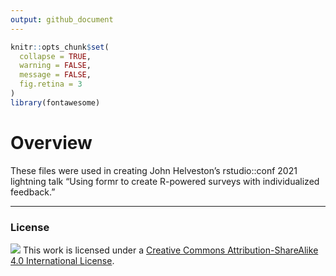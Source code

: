```yaml
---
output: github_document
---
```


<!-- README.md is generated from README.Rmd. Please edit that file -->

```r
knitr::opts_chunk$set(
  collapse = TRUE,
  warning = FALSE,
  message = FALSE,
  fig.retina = 3
)
library(fontawesome)
```

# Overview

These files were used in creating John Helveston's rstudio::conf 2021 lightning talk "Using formr to create R-powered surveys with individualized feedback."

-----

### License

![](https://i.creativecommons.org/l/by-sa/4.0/88x31.png)  This work is licensed under a [Creative Commons Attribution-ShareAlike 4.0 International License](https://creativecommons.org/licenses/by-sa/4.0/).

